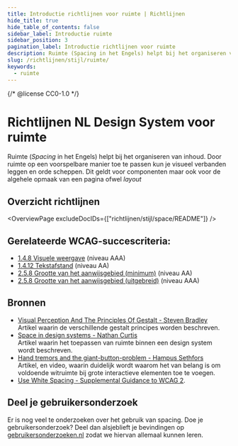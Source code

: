```yaml
---
title: Introductie richtlijnen voor ruimte | Richtlijnen
hide_title: true
hide_table_of_contents: false
sidebar_label: Introductie ruimte
sidebar_position: 3
pagination_label: Introductie richtlijnen voor ruimte
description: Ruimte (Spacing in het Engels) helpt bij het organiseren van inhoud. Door ruimte op een voorspelbare manier toe te passen kun je visueel verbanden leggen en orde scheppen.
slug: /richtlijnen/stijl/ruimte/
keywords:
  - ruimte
---
```


{/* @license CC0-1.0 */}


# Richtlijnen NL Design System voor ruimte

Ruimte (_Spacing_ in het Engels) helpt bij het organiseren van inhoud. Door ruimte op een voorspelbare manier toe te passen kun je visueel verbanden leggen en orde scheppen. Dit geldt voor componenten maar ook voor de algehele opmaak van een pagina ofwel _layout_

## Overzicht richtlijnen

<OverviewPage excludeDocIDs={["richtlijnen/stijl/space/README"]} />

## Gerelateerde WCAG-succescriteria:

- [1.4.8 Visuele weergave](/wcag/1.4.8) (niveau AAA)
- [1.4.12 Tekstafstand](/wcag/1.4.12) (niveau AA)
- [2.5.8 Grootte van het aanwijsgebied (minimum)](/wcag/2.5.8) (niveau AA)
- [2.5.8 Grootte van het aanwijsgebied (uitgebreid)](/wcag/2.5.5) (niveau AAA)

## Bronnen

- [Visual Perception And The Principles Of Gestalt - Steven Bradley](https://www.smashingmagazine.com/2014/03/design-principles-visual-perception-and-the-principles-of-gestalt/)<br/>
  Artikel waarin de verschillende gestalt principes worden beschreven.
- [Space in design systems - Nathan Curtis](https://medium.com/eightshapes-llc/space-in-design-systems-188bcbae0d62)<br/>
  Artikel waarin het toepassen van ruimte binnen een design system wordt beschreven.
- [Hand tremors and the giant-button-problem - Hampus Sethfors](https://axesslab.com/hand-tremors/)<br/>
  Artikel, en video, waarin duidelijk wordt waarom het van belang is om voldoende witruimte bij grote interactieve elementen toe te voegen.
- [Use White Spacing - Supplemental Guidance to WCAG 2](https://www.w3.org/WAI/WCAG2/supplemental/patterns/o3p10-whitespace/).

## Deel je gebruikersonderzoek

Er is nog veel te onderzoeken over het gebruik van spacing. Doe je gebruikersonderzoek? Deel dan alsjeblieft je bevindingen op [gebruikersonderzoeken.nl](http://gebruikersonderzoeken.nl/) zodat we hiervan allemaal kunnen leren.

<FooterInfo />
